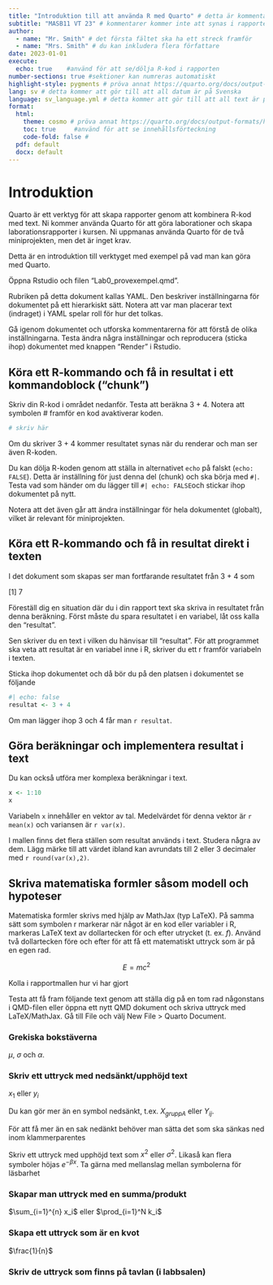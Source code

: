 ```yaml
---
title: "Introduktion till att använda R med Quarto" # detta är kommentaren. 
subtitle: "MASB11 VT 23" # kommentarer kommer inte att synas i rapporten
author: 
  - name: "Mr. Smith" # det första fältet ska ha ett streck framför
  - name: "Mrs. Smith" # du kan inkludera flera författare
date: 2023-01-01 
execute: 
  echo: true    #använd för att se/dölja R-kod i rapporten
number-sections: true #sektioner kan numreras automatiskt
highlight-style: pygments # pröva annat https://quarto.org/docs/output-formats/html-code.html#highlighting
lang: sv # detta kommer att gör till att all datum är på Svenska
language: sv_language.yml # detta kommer att gör till att all text är på Svenska
format: 
  html:
    theme: cosmo # pröva annat https://quarto.org/docs/output-formats/html-themes.html
    toc: true     #använd för att se innehållsförteckning
    code-fold: false # 
  pdf: default
  docx: default
---
```


<!--detta är textkommentaren. Den kommer inte att synas i rapporten -->
# Introduktion

Quarto är ett verktyg för att skapa rapporter genom att kombinera R-kod med text. Ni kommer använda Quarto för att göra laborationer och skapa laborationsrapporter i kursen. Ni uppmanas använda Quarto för de två miniprojekten, men det är inget krav. 

Detta är en introduktion till verktyget med exempel på vad man kan göra med Quarto. 

Öppna Rstudio och filen "Lab0_provexempel.qmd". 

Rubriken på detta dokument kallas YAML. Den beskriver inställningarna för dokumentet på ett hierarkiskt sätt. Notera att var man placerar text (indraget) i YAML spelar roll för hur det tolkas.

Gå igenom dokumentet och utforska kommentarerna för att förstå de olika inställningarna. Testa ändra några inställningar och reproducera (sticka ihop) dokumentet med knappen "Render" i Rstudio.

## Köra ett R-kommando och få in resultat i ett kommandoblock ("chunk")

Skriv din R-kod i området nedanför. Testa att beräkna 3 + 4. Notera att symbolen # framför en kod avaktiverar koden.

```r
# skriv här

```

Om du skriver 3 + 4 kommer resultatet synas när du renderar och man ser även R-koden.

Du kan dölja R-koden genom att ställa in alternativet `echo` på falskt (`echo: FALSE`). Detta är inställning för just denna del (chunk) och ska börja med `#| `.
Testa vad som händer om du lägger till `#| echo: FALSE`och stickar ihop dokumentet på nytt. 

Notera att det även går att ändra inställningar för hela dokumentet (globalt), vilket är relevant för miniprojekten. 

## Köra ett R-kommando och få in resultat direkt i texten

I det dokument som skapas ser man fortfarande resultatet från 3 + 4 som 

[1] 7 

Föreställ dig en situation där du i din rapport text ska skriva in resultatet från denna beräkning. Först måste du spara resultatet i en variabel, låt oss kalla den "resultat".

Sen skriver du en text i vilken du hänvisar till "resultat". För att programmet ska veta att resultat är en variabel inne i R, skriver du ett r framför variabeln i texten. 

Sticka ihop dokumentet och då bör du på den platsen i dokumentet se följande

```r
#| echo: false
resultat <- 3 + 4
```

Om man lägger ihop 3 och 4 får man `r resultat`. 

## Göra beräkningar och implementera resultat i text

Du kan också utföra mer komplexa beräkningar i text.

```r
x <- 1:10
x
```

Variabeln `x` innehåller en vektor av tal. Medelvärdet för denna vektor är `r mean(x)` och variansen är `r var(x)`.

I mallen finns det flera ställen som resultat används i text. Studera några av dem. Lägg märke till att värdet ibland kan avrundats till 2 eller 3 decimaler med `r round(var(x),2)`.

## Skriva matematiska formler såsom modell och hypoteser 

Matematiska formler skrivs med hjälp av MathJax (typ LaTeX). På samma sätt som symbolen r markerar när något är en kod eller variabler i R, markeras LaTeX text av dollartecken för och efter utrycket (t. ex. $f$). Använd två dollartecken före och efter för att få ett matematiskt uttryck som är på en egen rad.

$$
E=mc^2
$$

:::{.callout-tip}
Kolla i rapportmallen hur vi har gjort
:::

Testa att få fram följande text genom att ställa dig på en tom rad någonstans i QMD-filen eller öppna ett nytt QMD dokument och skriva uttryck med LaTeX/MathJax. Gå till File och välj New File > Quarto Document. 

### Grekiska bokstäverna {.unnumbered}

$\mu$, $\sigma$ och $\alpha$. 

### Skriv ett uttryck med nedsänkt/upphöjd text {.unnumbered}

$x_1$ eller $y_i$

Du kan gör mer än en symbol nedsänkt, t.ex. $X_{gruppA}$ eller $Y_{ij}$.

:::{.callout-tip}
För att få mer än en sak nedänkt behöver man sätta det som ska sänkas ned inom klammerparentes
:::

Skriv ett uttryck med upphöjd text som $x^2$ eller $\sigma^2$. Likaså kan flera symboler höjas $e^{-\beta x}$. Ta gärna med mellanslag mellan symbolerna för läsbarhet

### Skapar man uttryck med en summa/produkt {.unnumbered}

$\sum_{i=1}^{n} x_i$ eller $\prod_{i=1}^N k_i$

### Skapa ett uttryck som är en kvot {.unnumbered}

$\frac{1}{n}$

### Skriv de uttryck som finns på tavlan (i labbsalen)



